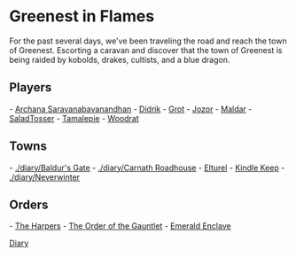 = Greenest in Flames =

For the past several days, we've been traveling the road and reach the town of Greenest. 
Escorting a caravan and discover that the town of Greenest is being raided by kobolds, drakes, cultists, and a blue dragon.

== Players ==
- [[Archie|Archana Saravanabavanandhan]]
- [[Didrik]]
- [[Grot]]
- [[Jozor]]
- [[Maldar]]
- [[SaladTosser]]
- [[Tamalepie]]
- [[Woodrat]]

== Towns ==

- [[./diary/Baldur's Gate]]
- [[./diary/Carnath Roadhouse]]
- [[Elturel]]
- [[Kindle Keep]]
- [[./diary/Neverwinter]]

== Orders ==

- [[The Harpers]]
- [[The Order of the Gauntlet]]
- [[Emerald Enclave]]

[[/diary/diary|Diary]]

